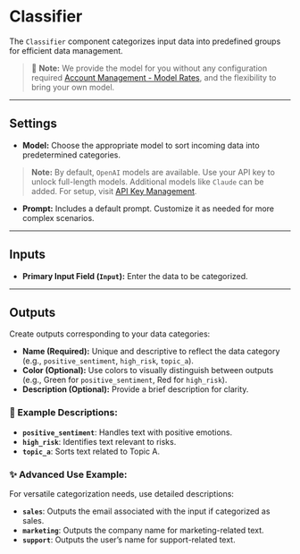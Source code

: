 # Classifier

The `Classifier` component categorizes input data into predefined groups for efficient data management.

> 📝 **Note:** We provide the model for you without any configuration required [Account Management - Model Rates](account_management/modelRates), and the flexibility to bring your own model.

<Arcade  src="https://demo.arcade.software/QvVcl616TZ2ubN30z5Nh?embed&embed_mobile=tab&embed_desktop=inline&show_copy_link=true"
 title="Classifier | SmythOS"/>

---

## Settings

- **Model:** Choose the appropriate model to sort incoming data into predetermined categories.

> **Note:** By default, `OpenAI` models are available. Use your API key to unlock full-length models. Additional models like `Claude` can be added. For setup, visit [API Key Management](core_concepts/keysManagement.md).

- **Prompt:** Includes a default prompt. Customize it as needed for more complex scenarios.

---

## Inputs

- **Primary Input Field (`Input`):** Enter the data to be categorized.

---

## Outputs

Create outputs corresponding to your data categories:

- **Name (Required):** Unique and descriptive to reflect the data category (e.g., `positive_sentiment`, `high_risk`, `topic_a`).
- **Color (Optional):** Use colors to visually distinguish between outputs (e.g., Green for `positive_sentiment`, Red for `high_risk`).
- **Description (Optional):** Provide a brief description for clarity.

### 📝 Example Descriptions:

- **`positive_sentiment`**: Handles text with positive emotions.
- **`high_risk`**: Identifies text relevant to risks.
- **`topic_a`**: Sorts text related to Topic A.

### ✨ Advanced Use Example:

For versatile categorization needs, use detailed descriptions:

- **`sales`**: Outputs the email associated with the input if categorized as sales.
- **`marketing`**: Outputs the company name for marketing-related text.
- **`support`**: Outputs the user’s name for support-related text.